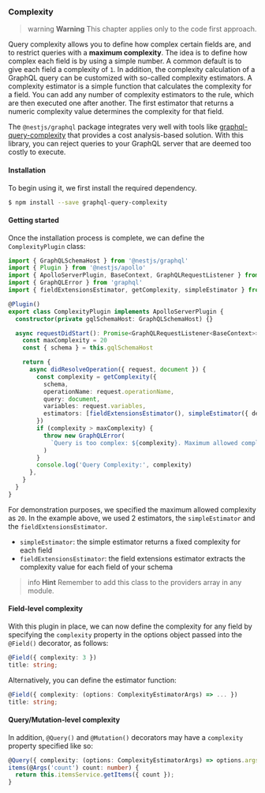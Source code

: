 ### Complexity

> warning **Warning** This chapter applies only to the code first approach.

Query complexity allows you to define how complex certain fields are, and to restrict queries with a **maximum complexity**. The idea is to define how complex each field is by using a simple number. A common default is to give each field a complexity of `1`. In addition, the complexity calculation of a GraphQL query can be customized with so-called complexity estimators. A complexity estimator is a simple function that calculates the complexity for a field. You can add any number of complexity estimators to the rule, which are then executed one after another. The first estimator that returns a numeric complexity value determines the complexity for that field.

The `@nestjs/graphql` package integrates very well with tools like [graphql-query-complexity](https://github.com/slicknode/graphql-query-complexity) that provides a cost analysis-based solution. With this library, you can reject queries to your GraphQL server that are deemed too costly to execute.

#### Installation

To begin using it, we first install the required dependency.

```bash
$ npm install --save graphql-query-complexity
```

#### Getting started

Once the installation process is complete, we can define the `ComplexityPlugin` class:

```typescript
import { GraphQLSchemaHost } from '@nestjs/graphql'
import { Plugin } from '@nestjs/apollo'
import { ApolloServerPlugin, BaseContext, GraphQLRequestListener } from '@apollo/server'
import { GraphQLError } from 'graphql'
import { fieldExtensionsEstimator, getComplexity, simpleEstimator } from 'graphql-query-complexity'

@Plugin()
export class ComplexityPlugin implements ApolloServerPlugin {
  constructor(private gqlSchemaHost: GraphQLSchemaHost) {}

  async requestDidStart(): Promise<GraphQLRequestListener<BaseContext>> {
    const maxComplexity = 20
    const { schema } = this.gqlSchemaHost

    return {
      async didResolveOperation({ request, document }) {
        const complexity = getComplexity({
          schema,
          operationName: request.operationName,
          query: document,
          variables: request.variables,
          estimators: [fieldExtensionsEstimator(), simpleEstimator({ defaultComplexity: 1 })],
        })
        if (complexity > maxComplexity) {
          throw new GraphQLError(
            `Query is too complex: ${complexity}. Maximum allowed complexity: ${maxComplexity}`
          )
        }
        console.log('Query Complexity:', complexity)
      },
    }
  }
}
```

For demonstration purposes, we specified the maximum allowed complexity as `20`. In the example above, we used 2 estimators, the `simpleEstimator` and the `fieldExtensionsEstimator`.

- `simpleEstimator`: the simple estimator returns a fixed complexity for each field
- `fieldExtensionsEstimator`: the field extensions estimator extracts the complexity value for each field of your schema

> info **Hint** Remember to add this class to the providers array in any module.

#### Field-level complexity

With this plugin in place, we can now define the complexity for any field by specifying the `complexity` property in the options object passed into the `@Field()` decorator, as follows:

```typescript
@Field({ complexity: 3 })
title: string;
```

Alternatively, you can define the estimator function:

```typescript
@Field({ complexity: (options: ComplexityEstimatorArgs) => ... })
title: string;
```

#### Query/Mutation-level complexity

In addition, `@Query()` and `@Mutation()` decorators may have a `complexity` property specified like so:

```typescript
@Query({ complexity: (options: ComplexityEstimatorArgs) => options.args.count * options.childComplexity })
items(@Args('count') count: number) {
  return this.itemsService.getItems({ count });
}
```
